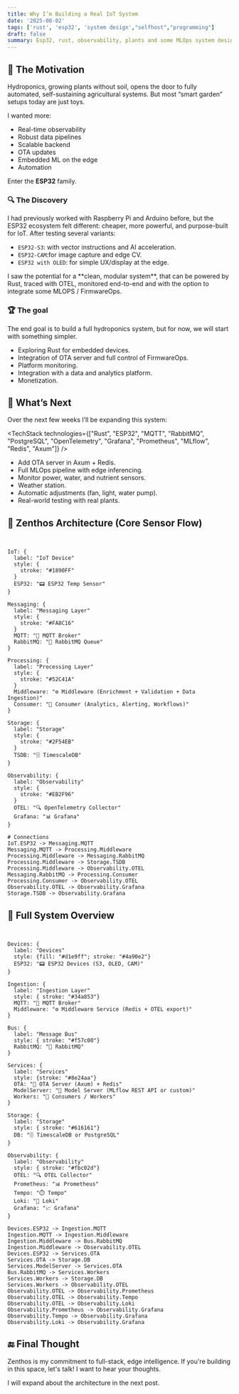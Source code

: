 ```yaml
---
title: Why I’m Building a Real IoT System
date: '2025-08-02'
tags: ['rust', 'esp32', 'system design',"selfhost","programming"]
draft: false
summary: Esp32, rust, observability, plants and some MLOps system design.
---
```


## 🌱 The Motivation

Hydroponics, growing plants without soil, opens the door to fully automated, self-sustaining agricultural systems. But most “smart garden” setups today are just toys.

I wanted more:

- Real-time observability
- Robust data pipelines
- Scalable backend
- OTA updates
- Embedded ML on the edge
- Automation

Enter the **ESP32** family.

### 🔍 The Discovery

I had previously worked with Raspberry Pi and Arduino before, but the ESP32 ecosystem felt different: cheaper, more powerful, and purpose-built for IoT. After testing several variants:

- `ESP32-S3`: with vector instructions and AI acceleration.
- `ESP32-CAM`:for image capture and edge CV.
- `ESP32 with OLED`: for simple UX/display at the edge.

<Callout type="note">
I saw the potential for a **clean, modular system**, that can be powered by Rust, traced with OTEL, monitored end-to-end and with the option to integrate some MLOPS / FirmwareOps.
</Callout>

### 🏆 The goal

The end goal is to build a full hydroponics system, but for now, we will start with something simpler.

- Exploring Rust for embedded devices.
- Integration of OTA server and full control of FirmwareOps.
- Platform monitoring.
- Integration with a data and analytics platform.
- Monetization.

## 🚧 What’s Next

Over the next few weeks I’ll be expanding this system:

<TechStack technologies={["Rust", "ESP32", "MQTT", "RabbitMQ", "PostgreSQL", "OpenTelemetry", "Grafana", "Prometheus", "MLflow", "Redis", "Axum"]} />

- Add OTA server in Axum + Redis.
- Full MLOps pipeline with edge inferencing.
- Monitor power, water, and nutrient sensors.
- Weather station.
- Automatic adjustments (fan, light, water pump).
- Real-world testing with real plants.

## 🧠 Zenthos Architecture (Core Sensor Flow)

```d2


IoT: {
  label: "IoT Device"
  style: {
    stroke: "#1890FF"
  }
  ESP32: "📟 ESP32 Temp Sensor"
}

Messaging: {
  label: "Messaging Layer"
  style: {
    stroke: "#FA8C16"
  }
  MQTT: "📡 MQTT Broker"
  RabbitMQ: "🐇 RabbitMQ Queue"
}

Processing: {
  label: "Processing Layer"
  style: {
    stroke: "#52C41A"
  }
  Middleware: "⚙️ Middleware (Enrichment + Validation + Data Ingestion)"
  Consumer: "🧠 Consumer (Analytics, Alerting, Workflows)"
}

Storage: {
  label: "Storage"
  style: {
    stroke: "#2F54EB"
  }
  TSDB: "🗄️ TimescaleDB"
}

Observability: {
  label: "Observability"
  style: {
    stroke: "#EB2F96"
  }
  OTEL: "🔍 OpenTelemetry Collector"
  Grafana: "📊 Grafana"
}

# Connections
IoT.ESP32 -> Messaging.MQTT
Messaging.MQTT -> Processing.Middleware
Processing.Middleware -> Messaging.RabbitMQ
Processing.Middleware -> Storage.TSDB
Processing.Middleware -> Observability.OTEL
Messaging.RabbitMQ -> Processing.Consumer
Processing.Consumer -> Observability.OTEL
Observability.OTEL -> Observability.Grafana
Storage.TSDB -> Observability.Grafana

```

## 🧱 Full System Overview

```d2


Devices: {
  label: "Devices"
  style: {fill: "#d1e9ff"; stroke: "#4a90e2"}
  ESP32: "📟 ESP32 Devices (S3, OLED, CAM)"
}

Ingestion: {
  label: "Ingestion Layer"
  style: { stroke: "#34a853"}
  MQTT: "📡 MQTT Broker"
  Middleware: "⚙️ Middleware Service (Redis + OTEL export)"
}

Bus: {
  label: "Message Bus"
  style: { stroke: "#f57c00"}
  RabbitMQ: "🐇 RabbitMQ"
}

Services: {
  label: "Services"
  style: {stroke: "#8e24aa"}
  OTA: "🔄 OTA Server (Axum) + Redis"
  ModelServer: "🧠 Model Server (MLflow REST API or custom)"
  Workers: "👷 Consumers / Workers"
}

Storage: {
  label: "Storage"
  style: { stroke: "#616161"}
  DB: "🗄️ TimescaleDB or PostgreSQL"
}

Observability: {
  label: "Observability"
  style: { stroke: "#fbc02d"}
  OTEL: "🔍 OTEL Collector"
  Prometheus: "📊 Prometheus"
  Tempo: "⏱️ Tempo"
  Loki: "📝 Loki"
  Grafana: "📈 Grafana"
}

Devices.ESP32 -> Ingestion.MQTT
Ingestion.MQTT -> Ingestion.Middleware
Ingestion.Middleware -> Bus.RabbitMQ
Ingestion.Middleware -> Observability.OTEL
Devices.ESP32 -> Services.OTA
Services.OTA -> Storage.DB
Services.ModelServer -> Services.OTA
Bus.RabbitMQ -> Services.Workers
Services.Workers -> Storage.DB
Services.Workers -> Observability.OTEL
Observability.OTEL -> Observability.Prometheus
Observability.OTEL -> Observability.Tempo
Observability.OTEL -> Observability.Loki
Observability.Prometheus -> Observability.Grafana
Observability.Tempo -> Observability.Grafana
Observability.Loki -> Observability.Grafana

```

## 🔚 Final Thought

Zenthos is my commitment to full-stack, edge intelligence.
If you're building in this space, let's talk! I want to hear your thoughts.

I will expand about the architecture in the next post.
